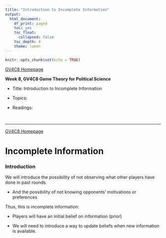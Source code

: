 ```yaml
---
title: "Introduction to Incomplete Information"
output:
  html_document:
    df_print: paged
    toc: yes
    toc_float:
      collapsed: false
    toc_depth: 4
    theme: lumen
---
```


```r
knitr::opts_chunk$set(echo = TRUE)
```

```{=html}
<style>
  body .main-container {
    max-width: 1100px;
    font-size: 12pt;
  }
</style>
```
[GV4C8 Homepage](https://kevinli03.github.io/notes/#GV4C8_Game_Theory)

**Week 8, GV4C8 Game Theory for Political Science**

-   Title: Introduction to Incomplete Information

-   Topics:

-   Readings:

<br />

------------------------------------------------------------------------

[GV4C8 Homepage](https://kevinli03.github.io/notes/#GV4C8_Game_Theory)

# **Incomplete Information**

### Introduction

We will introduce the possibility of not observing what other players have done in past rounds

-   And the possibility of not knowing opponents' motivations or preferences

Thus, this is incomplete information:

-   Players will have an initial belief on information (prior)

```{=html}
<!-- -->
```
-   We will need to introduce a way to update beliefs when new information is available.
